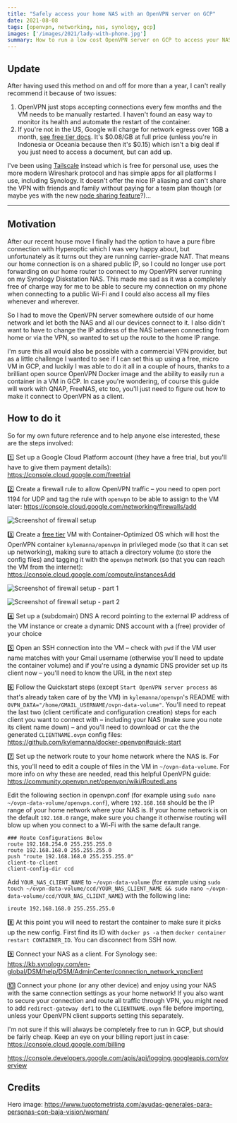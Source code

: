 ```yaml
---
title: "Safely access your home NAS with an OpenVPN server on GCP"
date: 2021-08-08
tags: [openvpn, networking, nas, synology, gcp]
images: ['/images/2021/lady-with-phone.jpg']
summary: How to run a low cost OpenVPN server on GCP to access your NAS anywhere even if your home internet is on a shared IP
---
```


## Update

After having used this method on and off for more than a year, I can't really recommend it because of two issues:

1. OpenVPN just stops accepting connections every few months and the VM needs to be manually restarted. I haven't found an easy way to monitor its health and automate the restart of the container.
2. If you're not in the US, Google will charge for network egress over 1GB a month, [see free tier docs](https://cloud.google.com/free/docs/free-cloud-features). It's \$0.08/GB at full price (unless you're in Indonesia or Oceania because then it's \$0.15) which isn't a big deal if you just need to access a document, but can add up.

I've been using [Tailscale](https://tailscale.com/) instead which is free for personal use, uses the more modern Wireshark protocol and has simple apps for all platforms I use, including Synology. It doesn't offer the nice IP aliasing and can't share the VPN with friends and family without paying for a team plan though (or maybe yes with the new [node sharing feature](https://tailscale.com/kb/1084/sharing/)?)...

______________________________________________________________________________

## Motivation

After our recent house move I finally had the option to have a pure fibre connection with Hyperoptic which I was very happy about, but unfortunately as it turns out they are running carrier-grade NAT. That means our home connection is on a shared public IP, so I could no longer use port forwarding on our home router to connect to my OpenVPN server running on my Synology Diskstation NAS. This made me sad as it was a completely free of charge way for me to be able to secure my connection on my phone when connecting to a public Wi-Fi and I could also access all my files whenever and wherever.

So I had to move the OpenVPN server somewhere outside of our home network and let both the NAS and all our devices connect to it. I also didn't want to have to change the IP address of the NAS between connecting from home or via the VPN, so wanted to set up the route to the home IP range.

I'm sure this all would also be possible with a commercial VPN provider, but as a little challenge I wanted to see if I can set this up using a free, micro VM in GCP, and luckily I was able to do it all in a couple of hours, thanks to a brilliant open source OpenVPN Docker image and the ability to easily run a container in a VM in GCP. In case you're wondering, of course this guide will work with QNAP, FreeNAS, etc too, you'll just need to figure out how to make it connect to OpenVPN as a client.

## How to do it

So for my own future reference and to help anyone else interested, these are the steps involved:

1️⃣ Set up a Google Cloud Platform account (they have a free trial, but you'll have to give them payment details): https://console.cloud.google.com/freetrial

2️⃣ Create a firewall rule to allow OpenVPN traffic – you need to open port 1194 for UDP and tag the rule with `openvpn` to be able to assign to the VM later: https://console.cloud.google.com/networking/firewalls/add

![Screenshot of firewall setup](/images/2021/Firewall-setup.png)

3️⃣ Create a [free tier](/images/2021/VM-setup-1.png) VM with Container-Optimized OS which will host the OpenVPN container `kylemanna/openvpn` in privileged mode (so that it can set up networking), making sure to attach a directory volume (to store the config files) and tagging it with the `openvpn` network (so that you can reach the VM from the internet): https://console.cloud.google.com/compute/instancesAdd

![Screenshot of firewall setup - part 1](/images/2021/VM-setup-1.png)

![Screenshot of firewall setup - part 2](/images/2021/VM-setup-2.png)

4️⃣ Set up a (subdomain) DNS A record pointing to the external IP address of the VM instance or create a dynamic DNS account with a (free) provider of your choice

5️⃣ Open an SSH connection into the VM – check with `pwd` if the VM user name matches with your Gmail username (otherwise you'll need to update the container volume) and if you're using a dynamic DNS provider set up its client now – you'll need to know the URL in the next step

6️⃣ Follow the Quickstart steps (except `Start OpenVPN server process` as that's already taken care of by the VM) in `kylemanna/openvpn`'s README with `OVPN_DATA="/home/GMAIL_USERNAME/ovpn-data-volume"`. You'll need to repeat the last two (client certificate and configuration creation) steps for each client you want to connect with – including your NAS (make sure you note its client name down) – and you'll need to download or `cat` the the generated `CLIENTNAME.ovpn` config files: https://github.com/kylemanna/docker-openvpn#quick-start

7️⃣ Set up the network route to your home network where the NAS is. For this, you'll need to edit a couple of files in the VM in `~/ovpn-data-volume`. For more info on why these are needed, read this helpful OpenVPN guide: https://community.openvpn.net/openvpn/wiki/RoutedLans

Edit the following section in openvpn.conf (for example using `sudo nano ~/ovpn-data-volume/openvpn.conf`), where `192.168.168` should be the IP range of your home network where your NAS is. If your home network is on the default `192.168.0` range, make sure you change it otherwise routing will blow up when you connect to a Wi-Fi with the same default range.

```
### Route Configurations Below
route 192.168.254.0 255.255.255.0
route 192.168.168.0 255.255.255.0
push "route 192.168.168.0 255.255.255.0"
client-to-client
client-config-dir ccd
```

Add `YOUR_NAS_CLIENT_NAME` to `~/ovpn-data-volume` (for example using `sudo touch ~/ovpn-data-volume/ccd/YOUR_NAS_CLIENT_NAME && sudo nano ~/ovpn-data-volume/ccd/YOUR_NAS_CLIENT_NAME`) with the following line:

```
iroute 192.168.168.0 255.255.255.0
```

8️⃣ At this point you will need to restart the container to make sure it picks up the new config. First find its ID with `docker ps -a` then `docker container restart CONTAINER_ID`. You can disconnect from SSH now.

9️⃣ Connect your NAS as a client. For Synology see: https://kb.synology.com/en-global/DSM/help/DSM/AdminCenter/connection_network_vpnclient

🔟 Connect your phone (or any other device) and enjoy using your NAS with the same connection settings as your home network! If you also want to secure your connection and route all traffic through VPN, you might need to add `redirect-gateway def1` to the `CLIENTNAME.ovpn` file before importing, unless your OpenVPN client supports setting this separately.

I'm not sure if this will always be completely free to run in GCP, but should be fairly cheap. Keep an eye on your billing report just in case: https://console.cloud.google.com/billing

https://console.developers.google.com/apis/api/logging.googleapis.com/overview

## Credits

Hero image: https://www.tuoptometrista.com/ayudas-generales-para-personas-con-baja-vision/woman/

